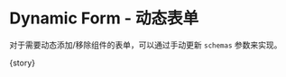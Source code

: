 
<Meta
  title="FluentForm/Advanced"
  component={meta.component}
  decorators={meta.decorators}
  argTypes={meta.argTypes}
  parameters={meta.parameters} />

# Dynamic Form - 动态表单

对于需要动态添加/移除组件的表单，可以通过手动更新 `schemas` 参数来实现。

<Canvas withToolbar isExpanded mdxSource={source}>
  <Story name="Dynamic Form">{story}</Story>
</Canvas>
